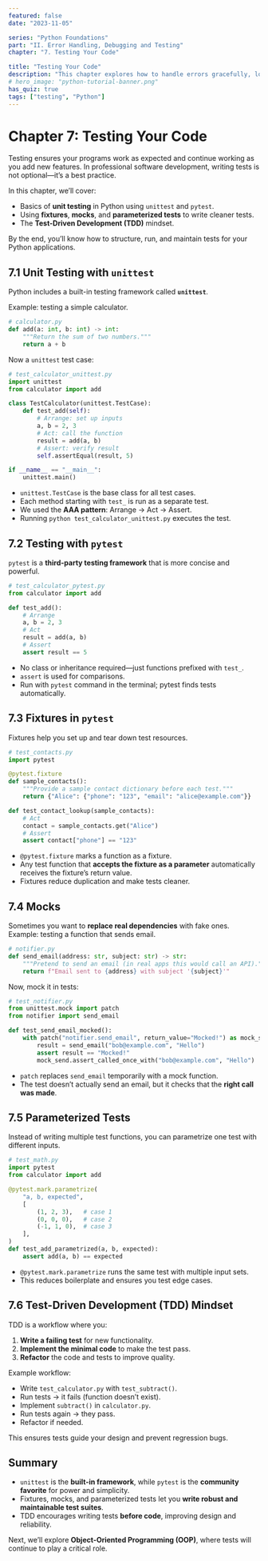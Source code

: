```yaml
---
featured: false
date: "2023-11-05"

series: "Python Foundations"
part: "II. Error Handling, Debugging and Testing"
chapter: "7. Testing Your Code"

title: "Testing Your Code"
description: "This chapter explores how to handle errors gracefully, log application behavior, and debug issues efficiently in Python."
# hero_image: "python-tutorial-banner.png"
has_quiz: true
tags: ["testing", "Python"]
---
```


# Chapter 7: Testing Your Code

Testing ensures your programs work as expected and continue working as you add new features. In professional software development, writing tests is not optional—it’s a best practice.

In this chapter, we’ll cover:

* Basics of **unit testing** in Python using `unittest` and `pytest`.
* Using **fixtures**, **mocks**, and **parameterized tests** to write cleaner tests.
* The **Test-Driven Development (TDD)** mindset.

By the end, you’ll know how to structure, run, and maintain tests for your Python applications.

## 7.1 Unit Testing with `unittest`

Python includes a built-in testing framework called **`unittest`**.

Example: testing a simple calculator.

```python
# calculator.py
def add(a: int, b: int) -> int:
    """Return the sum of two numbers."""
    return a + b
```

Now a `unittest` test case:

```python
# test_calculator_unittest.py
import unittest
from calculator import add

class TestCalculator(unittest.TestCase):
    def test_add(self):
        # Arrange: set up inputs
        a, b = 2, 3
        # Act: call the function
        result = add(a, b)
        # Assert: verify result
        self.assertEqual(result, 5)

if __name__ == "__main__":
    unittest.main()
```

* `unittest.TestCase` is the base class for all test cases.
* Each method starting with `test_` is run as a separate test.
* We used the **AAA pattern**: Arrange → Act → Assert.
* Running `python test_calculator_unittest.py` executes the test.

## 7.2 Testing with `pytest`

`pytest` is a **third-party testing framework** that is more concise and powerful.

```python
# test_calculator_pytest.py
from calculator import add

def test_add():
    # Arrange
    a, b = 2, 3
    # Act
    result = add(a, b)
    # Assert
    assert result == 5
```

* No class or inheritance required—just functions prefixed with `test_`.
* `assert` is used for comparisons.
* Run with `pytest` command in the terminal; pytest finds tests automatically.

## 7.3 Fixtures in `pytest`

Fixtures help you set up and tear down test resources.

```python
# test_contacts.py
import pytest

@pytest.fixture
def sample_contacts():
    """Provide a sample contact dictionary before each test."""
    return {"Alice": {"phone": "123", "email": "alice@example.com"}}

def test_contact_lookup(sample_contacts):
    # Act
    contact = sample_contacts.get("Alice")
    # Assert
    assert contact["phone"] == "123"
```

* `@pytest.fixture` marks a function as a fixture.
* Any test function that **accepts the fixture as a parameter** automatically receives the fixture’s return value.
* Fixtures reduce duplication and make tests cleaner.

## 7.4 Mocks

Sometimes you want to **replace real dependencies** with fake ones. Example: testing a function that sends email.

```python
# notifier.py
def send_email(address: str, subject: str) -> str:
    """Pretend to send an email (in real apps this would call an API)."""
    return f"Email sent to {address} with subject '{subject}'"
```

Now, mock it in tests:

```python
# test_notifier.py
from unittest.mock import patch
from notifier import send_email

def test_send_email_mocked():
    with patch("notifier.send_email", return_value="Mocked!") as mock_send:
        result = send_email("bob@example.com", "Hello")
        assert result == "Mocked!"
        mock_send.assert_called_once_with("bob@example.com", "Hello")
```

* `patch` replaces `send_email` temporarily with a mock function.
* The test doesn’t actually send an email, but it checks that the **right call was made**.

## 7.5 Parameterized Tests

Instead of writing multiple test functions, you can parametrize one test with different inputs.

```python
# test_math.py
import pytest
from calculator import add

@pytest.mark.parametrize(
    "a, b, expected",
    [
        (1, 2, 3),   # case 1
        (0, 0, 0),   # case 2
        (-1, 1, 0),  # case 3
    ],
)
def test_add_parametrized(a, b, expected):
    assert add(a, b) == expected
```

* `@pytest.mark.parametrize` runs the same test with multiple input sets.
* This reduces boilerplate and ensures you test edge cases.

## 7.6 Test-Driven Development (TDD) Mindset

TDD is a workflow where you:

1. **Write a failing test** for new functionality.
2. **Implement the minimal code** to make the test pass.
3. **Refactor** the code and tests to improve quality.

Example workflow:

* Write `test_calculator.py` with `test_subtract()`.
* Run tests → it fails (function doesn’t exist).
* Implement `subtract()` in `calculator.py`.
* Run tests again → they pass.
* Refactor if needed.

This ensures tests guide your design and prevent regression bugs.

## Summary

* `unittest` is the **built-in framework**, while `pytest` is the **community favorite** for power and simplicity.
* Fixtures, mocks, and parameterized tests let you **write robust and maintainable test suites**.
* TDD encourages writing tests **before code**, improving design and reliability.

Next, we’ll explore **Object-Oriented Programming (OOP)**, where tests will continue to play a critical role.
